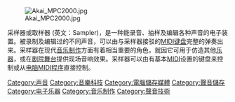 {{Expand language}}[[File:Akai_MPC2000.jpg|thumb]]

采样器或取样器 (英文：Sampler)，是一种能录音、抽样及编辑各种声音的电子装置。被录制及编辑过的不同声音，可以由与采样器接驳的[[MIDI|MIDI]][[键盘|键盘]]完整的弹奏出来。采样器在现代[[音乐制作|音乐制作]]方面有着相当重要的角色，就因它可用于仿造其他[[乐器|乐器]]，或在[[剧院|剧院]][[舞台|舞台]]提供现场音响效果。采样器可以由有基本[[MIDI|MIDI]]设置的键盘来控制或从[[电脑|电脑]][[MIDI|MIDI]][[程序|程序]]直接控制。

{{Music technology}}
{{Music-stub}}

[[Category:声音|Category:声音]]
[[Category:音樂科技|Category:音樂科技]]
[[Category:電腦儲存媒體|Category:電腦儲存媒體]]
[[Category:聲音儲存|Category:聲音儲存]]
[[Category:电子乐器|Category:电子乐器]]
[[Category:音乐制作|Category:音乐制作]]
[[Category:聲音技術|Category:聲音技術]]